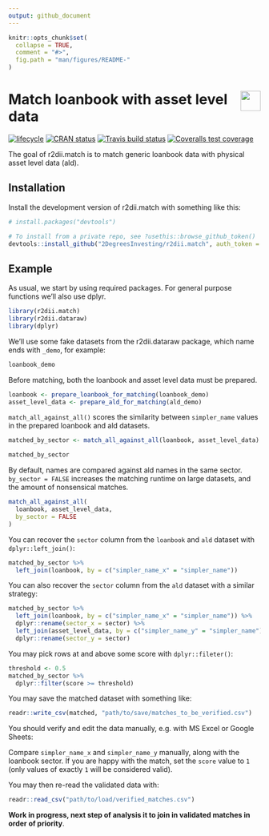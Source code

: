 ```yaml
---
output: github_document 
---
```

<!-- README.md is generated from README.Rmd. Please edit that file -->

```r
knitr::opts_chunk$set(
  collapse = TRUE,
  comment = "#>",
  fig.path = "man/figures/README-"
)
```

# <img src="https://i.imgur.com/3jITMq8.png" align="right" height=40 /> Match loanbook with asset level data

<!-- badges: start -->
[![lifecycle](https://img.shields.io/badge/lifecycle-experimental-orange.svg)](https://www.tidyverse.org/lifecycle/#experimental)
[![CRAN status](https://www.r-pkg.org/badges/version/r2dii.match)](https://CRAN.R-project.org/package=r2dii.match)
[![Travis build status](https://travis-ci.org/2DegreesInvesting/r2dii.match.svg?branch=master)](https://travis-ci.org/2DegreesInvesting/r2dii.match)
[![Coveralls test coverage](https://coveralls.io/repos/github/2DegreesInvesting/r2dii.match/badge.svg)](https://coveralls.io/r/2DegreesInvesting/r2dii.match?branch=master)
<!-- badges: end -->

The goal of r2dii.match is to match generic loanbook data with physical asset level data (ald).

## Installation

Install the development version of r2dii.match with something like this:

```r
# install.packages("devtools")

# To install from a private repo, see ?usethis::browse_github_token()
devtools::install_github("2DegreesInvesting/r2dii.match", auth_token = "abc")
```

## Example

As usual, we start by using required packages. For general purpose functions we'll also use dplyr.

```r
library(r2dii.match)
library(r2dii.dataraw)
library(dplyr)
```

We'll use some fake datasets from the r2dii.dataraw package, which name ends with `_demo`, for example:

```r
loanbook_demo
```

Before matching, both the loanbook and asset level data must be prepared.

```r
loanbook <- prepare_loanbook_for_matching(loanbook_demo)
asset_level_data <- prepare_ald_for_matching(ald_demo)
```

`match_all_against_all()` scores the similarity between `simpler_name` values in the prepared loanbook and ald datasets. 

```r
matched_by_sector <- match_all_against_all(loanbook, asset_level_data)

matched_by_sector
```

By default, names are compared against ald names in the same sector. `by_sector = FALSE` increases the matching runtime on large datasets, and the amount of nonsensical matches. 

```r
match_all_against_all(
  loanbook, asset_level_data, 
  by_sector = FALSE
)
```

You can recover the `sector` column from the `loanbook` and `ald` dataset with `dplyr::left_join()`:

```r
matched_by_sector %>% 
  left_join(loanbook, by = c("simpler_name_x" = "simpler_name"))
```

You can also recover the `sector` column from the `ald` dataset with a similar strategy:

```r
matched_by_sector %>% 
  left_join(loanbook, by = c("simpler_name_x" = "simpler_name")) %>%
  dplyr::rename(sector_x = sector) %>%
  left_join(asset_level_data, by = c("simpler_name_y" = "simpler_name")) %>%
  dplyr::rename(sector_y = sector)
```

You may pick rows at and above some score with `dplyr::fileter()`:

```r
threshold <- 0.5
matched_by_sector %>%
  dplyr::filter(score >= threshold)
```

You may save the matched dataset with something like:

```r
readr::write_csv(matched, "path/to/save/matches_to_be_verified.csv")
```

You should verify and edit the data manually, e.g. with MS Excel or Google Sheets:

Compare `simpler_name_x` and `simpler_name_y` manually, along with the loanbook sector. If you are happy with the match, set the `score` value to `1` (only values of exactly `1` will be considered valid).

You may then re-read the validated data with:

```r
readr::read_csv("path/to/load/verified_matches.csv")
```

**Work in progress, next step of analysis it to join in validated matches in order of priority**. 
